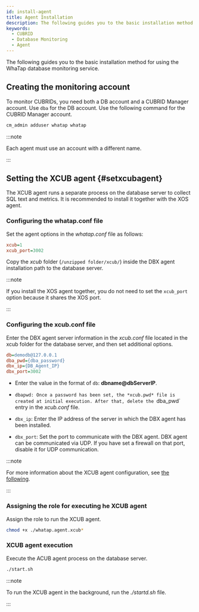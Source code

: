 ```yaml
---
id: install-agent
title: Agent Installation
description: The following guides you to the basic installation method for using the WhaTap database monitoring service.
keywords:
  - CUBRID
  - Database Monitoring
  - Agent
---
```



<V2Note product="CUBRID" />

The following guides you to the basic installation method for using the WhaTap database monitoring service.


<Agentsignupguide />

<Youtube ko='e_UpCgapfQY' en='m4xmaL3Q4VM' ja='m4xmaL3Q4VM' />


<Createprojectv2 />

<Steps>


<CheckType />

## Creating the monitoring account

To monitor CUBRIDs, you need both a DB account and a CUBRID Manager account. Use `dba` for the DB account. Use the following command for the CUBRID Manager account.

```sql title="CUBRID Manager account"
cm_admin adduser whatap whatap
```

:::note

Each agent must use an account with a different name.

:::


<Accesskeyv2 />


<DownloadDBXagent />


<SettingsDBXagent />


<Whatapconf />


<JDBCDownload />


<DBuserDesc level={3} />


<Dbcreatedbuserfilebody />

## Setting the XCUB agent {#setxcubagent}

The XCUB agent runs a separate process on the database server to collect SQL text and metrics. It is recommended to install it together with the XOS agent.

<ImgLang img="xcub-install-agent.svg" multi="true" className="noneborder" />

### Configuring the whatap.conf file

Set the agent options in the *whatap.conf* file as follows:

```ini title="whatap.conf"
xcub=1
xcub_port=3002
```

Copy the _xcub_ folder (`/unzipped folder/xcub/`) inside the DBX agent installation path to the database server.

:::note

If you install the XOS agent together, you do not need to set the `xcub_port` option because it shares the XOS port.

:::

### Configuring the xcub.conf file

Enter the DBX agent server information in the _xcub.conf_ file located in the xcub folder for the database server, and then set additional options.

```ini titile="xcub.conf"
db=demodb@127.0.0.1
dba_pwd={dba_password}
dbx_ip={DB_Agent_IP}
dbx_port=3002
```

- Enter the value in the format of `db`: **dbname@dbServerIP**.

- `dbapwd: Once a password has been set, the *xcub.pwd* file is created at initial execution. After that, delete the `dba_pwd\` entry in the _xcub.conf_ file.

- `dbx_ip`: Enter the IP address of the server in which the DBX agent has been installed.

- `dbx_port`: Set the port to communicate with the DBX agent. DBX agent can be communicated via UDP. If you have set a firewall on that port, disable it for UDP communication.

:::note

For more information about the XCUB agent configuration, see [the following](agent-xcub-settings).

:::

### Assigning the role for executing he XCUB agent

Assign the role to run the XCUB agent.

```bash
chmod +x ./whatap.agent.xcub*
```

### XCUB agent execution

Execute the ACUB agent process on the database server.

```bash
./start.sh
```

:::note

To run the XCUB agent in the background, run the _./startd.sh_ file.

:::


<Dbrunagent />


<Dbinstallxosagent />

</Steps>


<NextStep />
